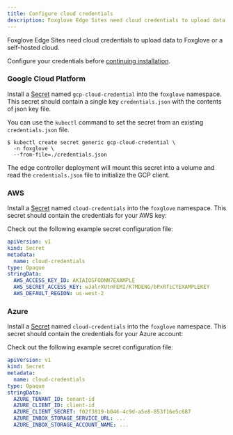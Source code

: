 ```yaml
---
title: Configure cloud credentials
description: Foxglove Edge Sites need cloud credentials to upload data to Foxglove or a self-hosted cloud.
---
```


Foxglove Edge Sites need cloud credentials to upload data to Foxglove or a self-hosted cloud.

Configure your credentials before [continuing installation](/docs/edge-sites/installation#install-the-release).

### Google Cloud Platform

Install a [Secret](https://kubernetes.io/docs/concepts/configuration/secret/) named
`gcp-cloud-credential` into the `foxglove` namespace. This secret should contain a single key `credentials.json` with the contents of json key file.

You can use the `kubectl` command to set the secret from an existing `credentials.json` file.

```shell
$ kubectl create secret generic gcp-cloud-credential \
  -n foxglove \
  --from-file=./credentials.json
```

The edge controller deployment will mount this secret into a volume and read the `credentials.json` file to initialize the GCP client.

### AWS

Install a [Secret](https://kubernetes.io/docs/concepts/configuration/secret/) named
`cloud-credentials` into the `foxglove` namespace. This secret should contain the credentials for your AWS key:

Check out the following example secret configuration file:

```yaml
apiVersion: v1
kind: Secret
metadata:
  name: cloud-credentials
type: Opaque
stringData:
  AWS_ACCESS_KEY_ID: AKIAIOSFODNN7EXAMPLE
  AWS_SECRET_ACCESS_KEY: wJalrXUtnFEMI/K7MDENG/bPxRfiCYEXAMPLEKEY
  AWS_DEFAULT_REGION: us-west-2
```

### Azure

Install a [Secret](https://kubernetes.io/docs/concepts/configuration/secret/) named
`cloud-credentials` into the `foxglove` namespace. This secret should contain the credentials for your Azure account:

Check out the following example secret configuration file:

```yaml
apiVersion: v1
kind: Secret
metadata:
  name: cloud-credentials
type: Opaque
stringData:
  AZURE_TENANT_ID: tenant-id
  AZURE_CLIENT_ID: client-id
  AZURE_CLIENT_SECRET: f02f3819-b046-4c9d-a5e8-853f16e5c687
  AZURE_INBOX_STORAGE_SERVICE_URL: ...
  AZURE_INBOX_STORAGE_ACCOUNT_NAME: ...
```
